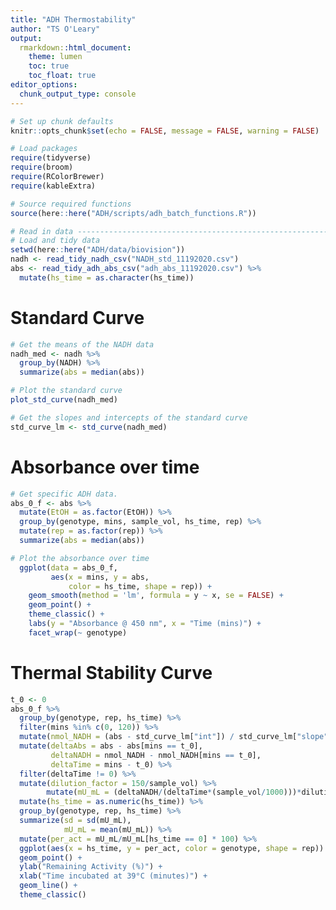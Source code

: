 ```yaml
---
title: "ADH Thermostability"
author: "TS O'Leary"
output:
  rmarkdown::html_document:
    theme: lumen
    toc: true
    toc_float: true
editor_options: 
  chunk_output_type: console
---
```


```r
# Set up chunk defaults
knitr::opts_chunk$set(echo = FALSE, message = FALSE, warning = FALSE)

# Load packages
require(tidyverse)
require(broom)
require(RColorBrewer)
require(kableExtra)

# Source required functions
source(here::here("ADH/scripts/adh_batch_functions.R"))
```

```r
# Read in data -----------------------------------------------------------------
# Load and tidy data
setwd(here::here("ADH/data/biovision"))
nadh <- read_tidy_nadh_csv("NADH_std_11192020.csv")
abs <- read_tidy_adh_abs_csv("adh_abs_11192020.csv") %>%
  mutate(hs_time = as.character(hs_time))
```

# Standard Curve

```r
# Get the means of the NADH data
nadh_med <- nadh %>%
  group_by(NADH) %>%
  summarize(abs = median(abs))

# Plot the standard curve 
plot_std_curve(nadh_med)

# Get the slopes and intercepts of the standard curve
std_curve_lm <- std_curve(nadh_med)
```

# Absorbance over time

```r
# Get specific ADH data.
abs_0_f <- abs %>%
  mutate(EtOH = as.factor(EtOH)) %>%
  group_by(genotype, mins, sample_vol, hs_time, rep) %>%
  mutate(rep = as.factor(rep)) %>%
  summarize(abs = median(abs))

# Plot the absorbance over time
  ggplot(data = abs_0_f, 
         aes(x = mins, y = abs, 
             color = hs_time, shape = rep)) +
    geom_smooth(method = 'lm', formula = y ~ x, se = FALSE) +
    geom_point() +
    theme_classic() +
    labs(y = "Absorbance @ 450 nm", x = "Time (mins)") + 
    facet_wrap(~ genotype)
```

# Thermal Stability Curve

```r
t_0 <- 0
abs_0_f %>%
  group_by(genotype, rep, hs_time) %>%
  filter(mins %in% c(0, 120)) %>%
  mutate(nmol_NADH = (abs - std_curve_lm["int"]) / std_curve_lm["slope"]) %>%
  mutate(deltaAbs = abs - abs[mins == t_0],
         deltaNADH = nmol_NADH - nmol_NADH[mins == t_0],
         deltaTime = mins - t_0) %>%
  filter(deltaTime != 0) %>%
  mutate(dilution_factor = 150/sample_vol) %>%
        mutate(mU_mL = (deltaNADH/(deltaTime*(sample_vol/1000)))*dilution_factor) %>%
  mutate(hs_time = as.numeric(hs_time)) %>%
  group_by(genotype, rep, hs_time) %>%
  summarize(sd = sd(mU_mL), 
            mU_mL = mean(mU_mL)) %>%
  mutate(per_act = mU_mL/mU_mL[hs_time == 0] * 100) %>%
  ggplot(aes(x = hs_time, y = per_act, color = genotype, shape = rep)) +
  geom_point() +
  ylab("Remaining Activity (%)") + 
  xlab("Time incubated at 39°C (minutes)") +
  geom_line() + 
  theme_classic() 
```
